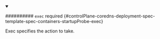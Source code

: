 


<details className="config-field" data-expandable="true" open>
<summary>

########## `exec` <span className="config-field-required" data-required="false">required</span> <span className="config-field-type"></span> <span className="config-field-default"></span> <span className="config-field-enum"></span> {#controlPlane-coredns-deployment-spec-template-spec-containers-startupProbe-exec}

Exec specifies the action to take.

</summary>

<PartialExecreference />


</details>

